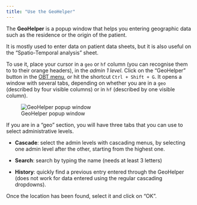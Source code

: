 ```yaml
---
title: "Use the GeoHelper"
---
```


The **GeoHelper** is a popup window that helps you entering geographic data such as the residence or the origin of the patient. 

It is mostly used to enter data on patient data sheets, but it is also useful on the "Spatio-Temporal analysis" sheet.

To use it, place your cursor in a `geo` or `hf` column (you can recognise them to to their orange headers), in the *admin 1 level*. Click on the "GeoHelper" button in the [OBT menu](../reference/ribbons.qmd#sec-linelist-ribbon), or hit the shortcut `Ctrl + Shift + G`. It opens a window with several tabs, depending on whether you are in a `geo` (described by four visible columns) or in `hf` (described by one visible column).



![GeoHelper popup window](../module_1/images/011-img-geohelper.png){fig-align="center"}

If you are in a "geo" section, you will have three tabs that you can use to select administrative levels.

- **Cascade**: select the admin levels with cascading menus, by selecting one admin level after the other, starting from the highest one. 

- **Search**: search by typing the name (needs at least 3 letters)

- **History**: quickly find a previous entry entered through the GeoHelper (does not work for data entered using the regular cascading dropdowns).

Once the location has been found, select it and click on “OK”.